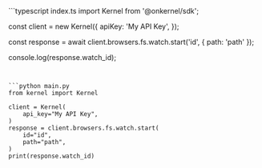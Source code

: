 <CodeGroup dropdown>
```typescript index.ts
import Kernel from '@onkernel/sdk';

const client = new Kernel({
  apiKey: 'My API Key',
});

const response = await client.browsers.fs.watch.start('id', { path: 'path' });

console.log(response.watch_id);
```


```python main.py
from kernel import Kernel

client = Kernel(
    api_key="My API Key",
)
response = client.browsers.fs.watch.start(
    id="id",
    path="path",
)
print(response.watch_id)
```
</CodeGroup>
